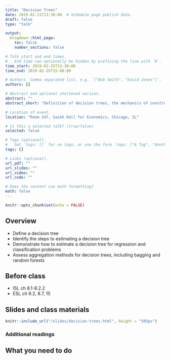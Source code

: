 ```yaml
---
title: "Decision Trees"
date: 2019-02-21T13:30:00  # Schedule page publish date.
draft: false
type: "talk"

output:
  blogdown::html_page:
    toc: false
    number_sections: false

# Talk start and end times.
#   End time can optionally be hidden by prefixing the line with `#`.
time_start: 2019-02-25T13:30:00
time_end: 2019-02-25T15:00:00

# Authors. Comma separated list, e.g. `["Bob Smith", "David Jones"]`.
authors: []

# Abstract and optional shortened version.
abstract: ""
abstract_short: "Definition of decision trees, the mechanics of constructing a tree, and applications to regression and classification."

# Location of event.
location: "Room 247, Saieh Hall for Economics, Chicago, IL"

# Is this a selected talk? (true/false)
selected: false

# Tags (optional).
#   Set `tags: []` for no tags, or use the form `tags: ["A Tag", "Another Tag"]` for one or more tags.
tags: []

# Links (optional).
url_pdf: ""
url_slides: ""
url_video: ""
url_code: ""

# Does the content use math formatting?
math: false
---
```


```r
knitr::opts_chunk$set(echo = FALSE)
```

## Overview

* Define a decision tree
* Identify the steps to estimating a decision tree
* Demonstrate how to estimate a decision tree for regression and classification problems
* Assess aggregation methods for decision trees, including bagging and random forests

## Before class

* ISL ch 8.1-8.2.2
* ESL ch 9.2, 8.7, 15

## Slides and class materials

```r
knitr::include_url("/slides/decision-trees.html", height = "505px")
```


### Additional readings


## What you need to do

